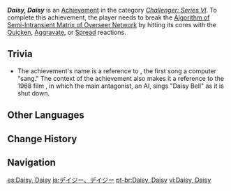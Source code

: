 {{Achievement Infobox
|id           = 82141
|order id     = 2141
|category     = Challenger: Series VI
|description  = Break the [[Algorithm of Semi-Intransient Matrix of Overseer Network]] by hitting its cores with the Quicken, Aggravate, or Spread reactions.
|requirements = 
|primogems    = 5
|tracking     = 
|topic        = Algorithm of Semi-Intransient Matrix of Overseer Network
|hidden       = 
}}
'''''Daisy, Daisy''''' is an [[Achievement]] in the category ''[[Challenger: Series VI]]''. To complete this achievement, the player needs to break the [[Algorithm of Semi-Intransient Matrix of Overseer Network]] by hitting its cores with the [[Quicken]], [[Aggravate]], or [[Spread]] reactions.
<!--
==Gameplay Notes==

==Video Guides==
{{EVT
|video1   = 
|caption1 = 
}}
-->
==Trivia==
* The achievement's name is a reference to {{w|Daisy_Bell#In_technology_and_culture|''Daisy Bell''}}, the first song a computer "sang." The context of the achievement also makes it a reference to the 1968 film ''{{w|2001: A Space Odyssey}}'', in which the main antagonist, an AI, sings "Daisy Bell" as it is shut down.

==Other Languages==
{{Other Languages
|default_hidden = 1
|en      = Daisy, Daisy
|zhs     = 黛西，黛西
|zhs_rm  = Dàixī, Dàixī
|zht     = 黛西，黛西
|zht_rm  = Dàixī, Dàixī
|ja      = デイジー、デイジー
|ja_rm   = Deijii, Deijii
|ko      = 데이지, 데이지
|es      = Daisy, Daisy
|fr      = Daisy, Daisy
|ru      = Дэйзи, Дэйзи
|th      = Daisy, Daisy
|vi      = Daisy, Daisy
|de      = Daisy, Daisy
|id      = Daisy, Daisy
|pt      = Daisy, Daisy
|tr      = Daisy, Daisy
|it      = Daisy, Daisy
}}

==Change History==
{{Change History|3.1}}
<!--
==References==
{{Reflist}}
-->
==Navigation==
{{Achievement Navbox}}

[[es:Daisy, Daisy]]
[[ja:デイジー、デイジー]]
[[pt-br:Daisy, Daisy]]
[[vi:Daisy, Daisy]]